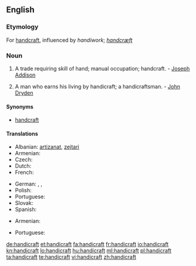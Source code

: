 ==English==
{{wikipedia}}

===Etymology===
For [[handcraft]], influenced by ''handiwork''; {{ang}} ''[[handcræft]]''

===Noun===
{{en-noun}}

# A trade requiring skill of hand; manual occupation; handcraft. - [[w:Joseph Addison|Joseph Addison]]
# {{rare}} A man who earns his living by handicraft; a handicraftsman. - [[w:John Dryden|John Dryden]]

====Synonyms====
* [[handcraft]]

====Translations====
{{trans-top|trade requiring skill of hand}}
* Albanian: [[artizanat]], [[zejtari]]
* Armenian: {{t-|hy|արհեստ|tr=arhest}}
* Czech: {{t-|cs|řemeslo|n}}
* Dutch: {{t+|nl|ambacht|f}}
* French: {{t+|fr|artisanat|m}}
{{trans-mid}}
* German: {{t|de|Handarbeit|f}}, {{t+|de|Handwerk|n}}, {{t|de|Kunsthandwerk|n}}
* Polish: {{t|pl|rękodzieło}}
* Portuguese: {{t|pt|artesanato|m}}
* Slovak: {{t|sk|remeslo|n}}
* Spanish: {{t|es|artesanía}}
{{trans-bottom}}

{{trans-top|handicraftsman}}
* Armenian: {{t-|hy|արհեստավոր|tr=arhestavor}}
{{trans-mid}}
* Portuguese: {{t+|pt|artesão|m}}
{{trans-bottom}}

[[de:handicraft]]
[[et:handicraft]]
[[fa:handicraft]]
[[fr:handicraft]]
[[io:handicraft]]
[[kn:handicraft]]
[[lo:handicraft]]
[[hu:handicraft]]
[[ml:handicraft]]
[[pl:handicraft]]
[[ta:handicraft]]
[[te:handicraft]]
[[vi:handicraft]]
[[zh:handicraft]]